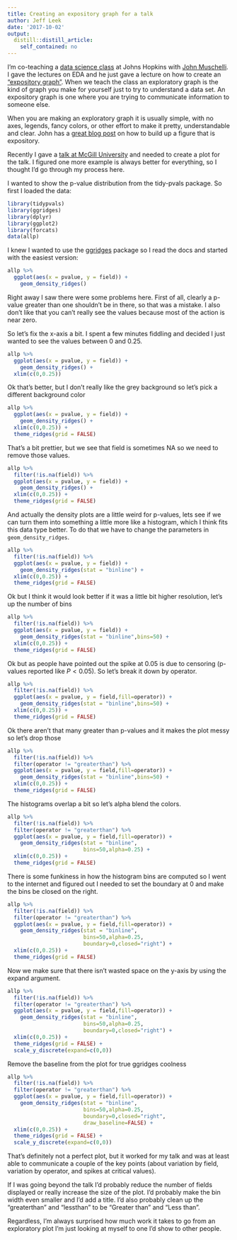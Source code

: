 ```yaml
---
title: Creating an expository graph for a talk
author: Jeff Leek
date: '2017-10-02'
output:
  distill::distill_article:
    self_contained: no
---
```




I'm co-teaching a [data science class](http://jtleek.com/advdatasci/) at Johns Hopkins with [John Muschelli](http://johnmuschelli.com/). I gave the lectures on EDA and he just gave a lecture on how to create an ["expository graph"](http://jtleek.com/advdatasci/slides/09-expository-graphs-slides.html). When we teach the class an exploratory graph is the kind of graph you make for yourself just to try to understand a data set. An expository graph is one where you are trying to communicate information to someone else. 

When you are making an exploratory graph it is usually simple, with no axes, legends, fancy colors, or other effort to make it pretty, understandable and clear. John has a [great blog post](https://hopstat.wordpress.com/2016/02/18/how-i-build-up-a-ggplot2-figure/) on how to build up a figure that is expository. 

Recently I gave a [talk at McGill University](https://docs.google.com/presentation/d/1hzdSDaPPSE9xUYZHhOVfQIRPPdwe0A9SdE7QDsK3bOA/edit?usp=sharing) and needed to create a plot for the talk. I figured one more example is always better for everything, so I thought I'd go through my process here. 

I wanted to show the p-value distribution from the tidy-pvals package. So first I loaded the data: 

```r
library(tidypvals)
library(ggridges)
library(dplyr)
library(ggplot2)
library(forcats)
data(allp)
```

I knew I wanted to use the [ggridges](https://cran.r-project.org/web/packages/ggridges/index.html) package so I read the docs and started with the easiest version: 

```r
allp %>% 
  ggplot(aes(x = pvalue, y = field)) +
    geom_density_ridges()
```


Right away I saw there were some problems here. First of all, clearly a p-value greater than one shouldn't be in there, so that was a mistake. I also don't like that you can't really see the values because most of the action is near zero. 

So let's fix the x-axis a bit. I spent a few minutes fiddling and decided I just wanted to see the values between 0 and 0.25. 

```r
allp %>% 
  ggplot(aes(x = pvalue, y = field)) +
    geom_density_ridges() + 
  xlim(c(0,0.25))
```

Ok that's better, but I don't really like the grey background so let's pick a different background color

```r
allp %>% 
  ggplot(aes(x = pvalue, y = field)) +
    geom_density_ridges() + 
  xlim(c(0,0.25)) + 
  theme_ridges(grid = FALSE)
```

That's a bit prettier, but we see that field is sometimes NA so we need to remove those values. 

```r
allp %>% 
  filter(!is.na(field)) %>%
  ggplot(aes(x = pvalue, y = field)) +
    geom_density_ridges() + 
  xlim(c(0,0.25)) + 
  theme_ridges(grid = FALSE)
```

And actually the density plots are a little weird for p-values, lets see if we can turn them into something a little more like a histogram, which I think fits this data type better. To do that we have to change the parameters in `geom_density_ridges`. 

```r
allp %>% 
  filter(!is.na(field)) %>%
  ggplot(aes(x = pvalue, y = field)) +
    geom_density_ridges(stat = "binline") + 
  xlim(c(0,0.25)) + 
  theme_ridges(grid = FALSE)
```

Ok but I think it would look better if it was a little bit higher resolution, let's up the number of bins

```r
allp %>% 
  filter(!is.na(field)) %>%
  ggplot(aes(x = pvalue, y = field)) +
    geom_density_ridges(stat = "binline",bins=50) + 
  xlim(c(0,0.25)) + 
  theme_ridges(grid = FALSE)
```

Ok but as people have pointed out the spike at 0.05 is due to censoring (p-values reported like $P < 0.05$). So let's break it down by operator. 

```r
allp %>% 
  filter(!is.na(field)) %>%
  ggplot(aes(x = pvalue, y = field,fill=operator)) +
    geom_density_ridges(stat = "binline",bins=50) + 
  xlim(c(0,0.25)) + 
  theme_ridges(grid = FALSE)
```

Ok there aren't that many greater than p-values and it makes the plot messy so let's drop those

```r
allp %>% 
  filter(!is.na(field)) %>%
  filter(operator != "greaterthan") %>%
  ggplot(aes(x = pvalue, y = field,fill=operator)) +
    geom_density_ridges(stat = "binline",bins=50) + 
  xlim(c(0,0.25)) + 
  theme_ridges(grid = FALSE)
```

The histograms overlap a bit so let's alpha blend the colors.

```r
allp %>% 
  filter(!is.na(field)) %>%
  filter(operator != "greaterthan") %>%
  ggplot(aes(x = pvalue, y = field,fill=operator)) +
    geom_density_ridges(stat = "binline",
                        bins=50,alpha=0.25) + 
  xlim(c(0,0.25)) + 
  theme_ridges(grid = FALSE)
```

There is some funkiness in how the histogram bins are computed so I went to the internet and figured out I needed to set the boundary at 0 and make the bins be closed on the right. 


```r
allp %>% 
  filter(!is.na(field)) %>%
  filter(operator != "greaterthan") %>%
  ggplot(aes(x = pvalue, y = field,fill=operator)) +
    geom_density_ridges(stat = "binline",
                        bins=50,alpha=0.25,
                        boundary=0,closed="right") + 
  xlim(c(0,0.25)) + 
  theme_ridges(grid = FALSE)
```


Now we make sure that there isn't wasted space on the y-axis by using the expand argument. 

```r
allp %>% 
  filter(!is.na(field)) %>%
  filter(operator != "greaterthan") %>%
  ggplot(aes(x = pvalue, y = field,fill=operator)) +
    geom_density_ridges(stat = "binline",
                        bins=50,alpha=0.25,
                        boundary=0,closed="right") + 
  xlim(c(0,0.25)) + 
  theme_ridges(grid = FALSE) + 
  scale_y_discrete(expand=c(0,0))
```

Remove the baseline from the plot for true ggridges coolness

```r
allp %>% 
  filter(!is.na(field)) %>%
  filter(operator != "greaterthan") %>%
  ggplot(aes(x = pvalue, y = field,fill=operator)) +
    geom_density_ridges(stat = "binline",
                        bins=50,alpha=0.25,
                        boundary=0,closed="right",
                        draw_baseline=FALSE) + 
  xlim(c(0,0.25)) + 
  theme_ridges(grid = FALSE) + 
  scale_y_discrete(expand=c(0,0))
```

That's definitely not a perfect plot, but it worked for my talk and was at least able to communicate a couple of the key points (about variation by field, variation by operator, and spikes at critical values). 

If I was going beyond the talk I'd probably reduce the number of fields displayed or really increase the size of the plot. I'd probably make the bin width even smaller and I'd add a title. I'd also probably clean up the "greaterthan" and "lessthan" to be "Greater than" and "Less than". 

Regardless, I'm always surprised how much work it takes to go from an exploratory plot I'm just looking at myself to one I'd show to other people. 

